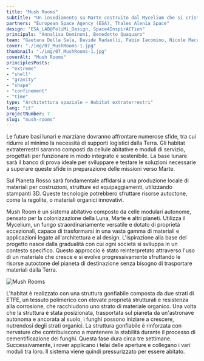 ```yaml
---
title: "Mush Rooms"
subtitle: "Un insediamento su Marte costruito dal Mycelium che si cristallizza una volta completata l'unità abitativa impedendo la contaminazione batterica."
partners: "European Space Agency (ESA), Thales Alenia Space"
design: "ESA_LAB@PoliMi_Design, Space4InspirACTion"
principals: "Annalisa Dominoni, Benedetto Quaquaro"
team: "Gaetana Della Sala, Davide Radaelli, Fabio Iacomino, Nicole Maccari, Luca Mazzetti, Emanuela Pau, Eleonora Poletti, Katsiaryna Sheliahovich"
cover: "./img/07_MushRooms-1.jpg"
thumbnail: "./img/07_MushRooms-1.jpg"
coverAlt: "Mush Rooms"
principlesPosts: 
- "extreme" 
- "shell"
- "gravity"
- "shape"
- "confinement" 
- "time"
type: "Architettura spaziale — Habitat extraterrestri"
lang: "it"
projectNumber: 7
slug: "mush-rooms"
---
```



Le future basi lunari e marziane dovranno affrontare numerose sfide, tra cui ridurre al minimo la necessità di supporti logistici dalla Terra. Gli habitat extraterrestri saranno composti da cellule abitative e moduli di servizio, progettati per funzionare in modo integrato e sostenibile. La base lunare sarà il banco di prova ideale per sviluppare e testare le soluzioni necessarie a superare queste sfide in preparazione delle missioni verso Marte. 

Sul Pianeta Rosso sarà fondamentale affidarsi a una produzione locale di materiali per costruzioni, strutture ed equipaggiamenti, utilizzando stampanti 3D. Queste tecnologie potrebbero sfruttare risorse autoctone, come la regolite, o materiali organici innovativi. 

Mush Room è un sistema abitativo composto da celle modulari autonome, pensato per la colonizzazione della Luna, Marte e altri pianeti. Utilizza il Mycelium, un fungo straordinariamente versatile e dotato di proprietà eccezionali, capace di trasformarsi in una vasta gamma di materiali e applicazioni legate all'architettura e al design. L'ispirazione alla base del progetto nasce dalla gradualità con cui ogni società si sviluppa in un contesto specifico. Questo approccio è stato reinterpretato attraverso l'uso di un materiale che cresce e si evolve progressivamente sfruttando le risorse autoctone del pianeta di destinazione senza bisogno di trasportare materiali dalla Terra.

<Image src={Image1} alt="Mush Rooms" class="py-6 w-full"/>

L'habitat è realizzato con una struttura gonfiabile composta da due strati di ETFE, un tessuto polimerico con elevate proprietà strutturali e resistenza alla corrosione, che racchiudono uno strato di materiale organico. Una volta che la struttura è stata posizionata, trasportata sul pianeta da un'astronave autonoma e ancorata al suolo, i funghi possono iniziare a crescere, nutrendosi degli strati organici. La struttura gonfiabile è rinforzata con nervature che contribuiscono a mantenere la stabilità durante il processo di cementificazione dei funghi. Questa fase dura circa tre settimane. Successivamente, i rover applicano i telai delle aperture e collegano i vari moduli tra loro. Il sistema viene quindi pressurizzato per essere abitato.